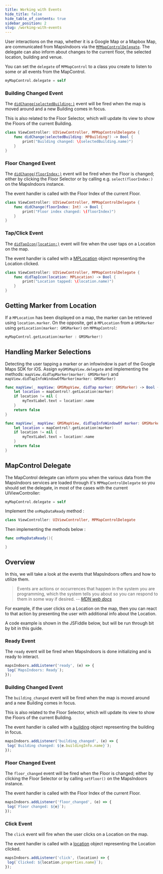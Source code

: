 ```yaml
---
title: Working with Events
hide_title: false
hide_table_of_contents: true
sidebar_position: 2
slug: /working-with-events
---
```



<Tabs groupId="map-working-with-events">
<TabItem value="ios-v4" label="iOS v4" default>

User interactions on the map, whether it is a Google Map or a Mapbox Map, are communicated from MapsIndoors via the [`MPMapControlDelegate`](https://app.mapsindoors.com/mapsindoors/reference/ios/4.1.3/documentation/mapsindoors/mpmapcontroldelegate).
The delegate can also inform about changes to the current floor, the selected location, building and venue.

You can set the `delegate` of `MPMapControl` to a class you create to listen to some or all events from the MapControl.

```swift
myMapControl.delegate = self
```

### Building Changed Event

The [`didChange(selectedBuilding:)`](https://app.mapsindoors.com/mapsindoors/reference/ios/4.1.3/documentation/mapsindoors/mpmapcontroldelegate/didchange(selectedbuilding:)) event will be fired when the map is moved around and a new Building comes in focus.

This is also related to the Floor Selector, which will update its view to show the Floors of the current Building.

```swift
class ViewController: UIViewController, MPMapControlDelegate {
    func didChange(selectedBuilding: MPBuilding?) -> Bool {
        print("Building changed: \(selectedBuilding.name)")
    }
}
```

### Floor Changed Event

The [`didChange(floorIndex:)`](https://app.mapsindoors.com/mapsindoors/reference/ios/4.1.3/documentation/mapsindoors/mpmapcontroldelegate/didchange(floorindex:)) event will be fired when the Floor is changed; either by clicking the Floor Selector or by calling e.g. `select(floorIndex:)` on the MapsIndoors instance.

The event handler is called with the Floor Index of the current Floor.

```swift
class ViewController: UIViewController, MPMapControlDelegate {
    func didChange(floorIndex: Int) -> Bool {
        print("Floor index changed: \(floorIndex)")
    }
}
```

### Tap/Click Event

The [`didTapIcon(location:)`](https://app.mapsindoors.com/mapsindoors/reference/ios/4.1.3/documentation/mapsindoors/mpmapcontroldelegate/didtapicon(location:)) event will fire when the user taps on a Location on the map.

The event handler is called with a [MPLocation](https://app.mapsindoors.com/mapsindoors/reference/ios/4.1.3/documentation/mapsindoors/mplocation) object representing the Location clicked.

```swift
class ViewController: UIViewController, MPMapControlDelegate {
    func didTapIcon(location: MPLocation) -> Bool {
        print("Location tapped: \(location.name)")
    }
}
```

</TabItem>
<TabItem value="ios-v3" label="iOS v3">

## Getting Marker from Location

If a `MPLocation` has been displayed on a map, the marker can be retrieved using `location.marker`. On the opposite, get a `MPLocation` from a `GMSMarker` using `getLocation(marker: GMSMarker)` on `MPMapControl`:

```swift
myMapControl.getLocation(marker : GMSMarker!)
```

## Handling Marker Selections

Detecting the user tapping a marker or an infowindow is part of the Google Maps SDK for iOS. Assign `myGMSMapView.delegate` and implementing the methods: `mapView.didTapMarker(marker: GMSMarker)` and `mapView.didTapInfoWindowOfMarker(marker: GMSMarker)`

```swift
func mapView(_ mapView: GMSMapView, didTap marker: GMSMarker) -> Bool {
    let location = mapControl?.getLocation(marker)
    if location != nil {
        myTextLabel.text = location!.name
    }
    return false
}

func mapView(_ mapView: GMSMapView, didTapInfoWindowOf marker: GMSMarker) -> Bool {
    let location = mapControl?.getLocation(marker)
    if location != nil {
        myTextLabel.text = location!.name
    }
    return false
}
```

## MapControl Delegate
The MapControl delegate can inform you when the various data from the MapsIndoors services are loaded through it's `MPMapControlDelegate` so you should set the delegate, in most of the cases with the current UIViewController:

```swift
myMapControl.delegate = self
```

Implement the `onMapDataReady` method :

```swift
class ViewController: UIViewController, MPMapControlDelegate
```

Then implementing the methods below :

```swift
func onMapDataReady(){

}
```

</TabItem>
<TabItem value="web" label="Web v4">

## Overview

In this, we will take a look at the events that MapsIndoors offers and how to utilize them.

> Events are actions or occurrences that happen in the system you are programming, which the system tells you about so you can respond to them in some way if desired.
>-- <cite>[MDN web docs](https://developer.mozilla.org/en-US/docs/Learn/JavaScript/Building_blocks/Events)</cite>

For example, if the user clicks on a Location on the map, then you can react to that action by presenting the user with additional info about the Location.

A code example is shown in the JSFiddle below, but will be run through bit by bit in this guide.

<script async src="//jsfiddle.net/mapspeople/gex62wzn/embed/html,result/"></script>

### Ready Event

The `ready` event will be fired when MapsIndoors is done initializing and is ready to interact.

```javascript
mapsIndoors.addListener('ready', (e) => {
 log(`MapsIndoors: Ready`);
});
```

### Building Changed Event

The `building_changed` event will be fired when the map is moved around and a new Building comes in focus.

This is also related to the Floor Selector, which will update its view to show the Floors of the current Building.

The event handler is called with a [building](https://app.mapsindoors.com/mapsindoors/js/sdk/latest/docs/global.html#Building) object representing the building in focus.

```javascript
mapsIndoors.addListener('building_changed', (e) => {
 log(`Building changed: ${e.buildingInfo.name}`);
});
```

### Floor Changed Event

The `floor_changed` event will be fired when the Floor is changed; either by clicking the Floor Selector or by calling `setFloor()` on the MapsIndoors instance.

The event handler is called with the Floor Index of the current Floor.

```javascript
mapsIndoors.addListener('floor_changed', (e) => {
 log(`Floor changed: ${e}`);
});
```

### Click Event

The `click` event will fire when the user clicks on a Location on the map.

The event handler is called with a [location](https://app.mapsindoors.com/mapsindoors/js/sdk/latest/docs/global.html#Location) object representing the Location clicked.

```javascript
mapsIndoors.addListener('click', (location) => {
 log(`Clicked: ${location.properties.name}`);
});
```

</TabItem>
</Tabs>
